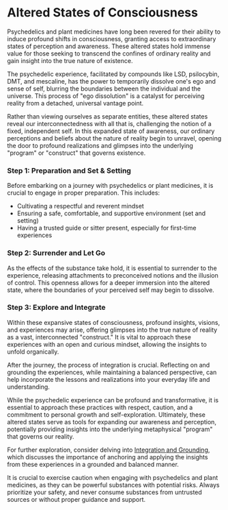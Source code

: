 
# Altered States of Consciousness

Psychedelics and plant medicines have long been revered for their ability to induce profound shifts in consciousness, granting access to extraordinary states of perception and awareness. These altered states hold immense value for those seeking to transcend the confines of ordinary reality and gain insight into the true nature of existence.

<Callout emoji="💡">
The psychedelic experience, facilitated by compounds like LSD, psilocybin, DMT, and mescaline, has the power to temporarily dissolve one's ego and sense of self, blurring the boundaries between the individual and the universe. This process of "ego dissolution" is a catalyst for perceiving reality from a detached, universal vantage point.
</Callout>

Rather than viewing ourselves as separate entities, these altered states reveal our interconnectedness with all that is, challenging the notion of a fixed, independent self. In this expanded state of awareness, our ordinary perceptions and beliefs about the nature of reality begin to unravel, opening the door to profound realizations and glimpses into the underlying "program" or "construct" that governs existence.

<Steps>

### Step 1: Preparation and Set & Setting

Before embarking on a journey with psychedelics or plant medicines, it is crucial to engage in proper preparation. This includes:

- Cultivating a respectful and reverent mindset
- Ensuring a safe, comfortable, and supportive environment (set and setting)
- Having a trusted guide or sitter present, especially for first-time experiences

### Step 2: Surrender and Let Go

As the effects of the substance take hold, it is essential to surrender to the experience, releasing attachments to preconceived notions and the illusion of control. This openness allows for a deeper immersion into the altered state, where the boundaries of your perceived self may begin to dissolve.

### Step 3: Explore and Integrate

Within these expansive states of consciousness, profound insights, visions, and experiences may arise, offering glimpses into the true nature of reality as a vast, interconnected "construct." It is vital to approach these experiences with an open and curious mindset, allowing the insights to unfold organically.

After the journey, the process of integration is crucial. Reflecting on and grounding the experiences, while maintaining a balanced perspective, can help incorporate the lessons and realizations into your everyday life and understanding.

</Steps>

While the psychedelic experience can be profound and transformative, it is essential to approach these practices with respect, caution, and a commitment to personal growth and self-exploration. Ultimately, these altered states serve as tools for expanding our awareness and perception, potentially providing insights into the underlying metaphysical "program" that governs our reality.

For further exploration, consider delving into [Integration and Grounding](/psychedelics-and-plant-medicines/integration-and-grounding), which discusses the importance of anchoring and applying the insights from these experiences in a grounded and balanced manner.

<Callout emoji="⚠️">
It is crucial to exercise caution when engaging with psychedelics and plant medicines, as they can be powerful substances with potential risks. Always prioritize your safety, and never consume substances from untrusted sources or without proper guidance and support.
</Callout>